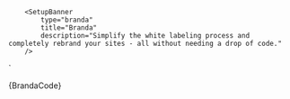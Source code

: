 


        <SetupBanner
            type="branda"
            title="Branda"
            description="Simplify the white labeling process and completely rebrand your sites - all without needing a drop of code."
        />
`

<Section
    contained={true}
    border={true}
    style={{ paddingRight: 0, paddingLeft: 0 }}
>
    <Preview wrapper={true}>
    	 <SetupBanner
		    type="branda"
            title="Branda"
            description="Simplify the white labeling process and completely rebrand your sites - all without needing a drop of code."
         />
    </Preview>
    <Snippet language="js">{BrandaCode}</Snippet>

</Section>
